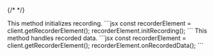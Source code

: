 {/* <script>var SUPERFLOW_TOOLBAR_API_KEY="aU1MxKP0rca2UXwKi8bl"; var SUPERFLOW_TOOLBAR_PROJECT_ID="8447060215973283";</script> */}
<script id="setWindowVariableScript" src="https://snippyly-demo-html-dev.web.app/set-window-variable.js?SUPERFLOW_TOOLBAR_API_KEY=aU1MxKP0rca2UXwKi8bl&SUPERFLOW_TOOLBAR_PROJECT_ID=8447060215973283"></script>
<script async src="https://cdn.jsdelivr.net/npm/@usesuperflow/toolbar/superflow.min.js"></script>


<Steps>
<Step title="initRecording()">
This method initializes recording.
```jsx
const recorderElement = client.getRecorderElement();
recorderElement.initRecording();
```
</Step>
<Step title="onRecordedData()">
This method handles recorded data.
```jsx
const recorderElement = client.getRecorderElement();
recorderElement.onRecordedData();
```
</Step>
</Steps>